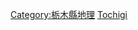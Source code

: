 {{日本行政區劃分類導航|河川}}
{{Commonscat|Rivers of Tochigi prefecture}}

[[Category:栃木縣地理|Category:栃木縣地理]]
[[Category:日本各都道府縣河流|Tochigi]]